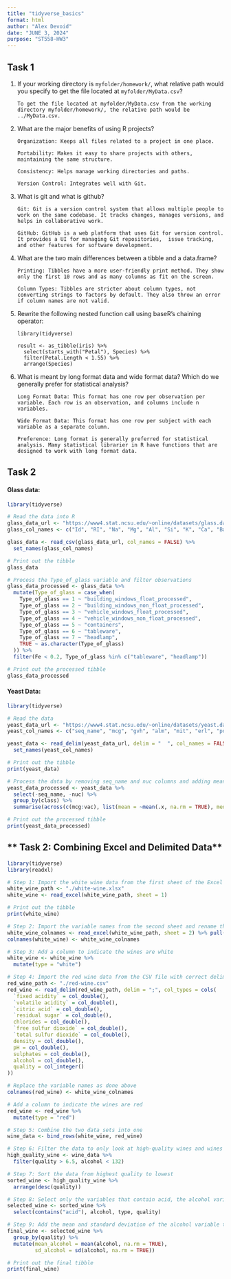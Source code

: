 ```yaml
---
title: "tidyverse_basics"
format: html
author: "Alex Devoid" 
date: "JUNE 3, 2024"
purpose: "ST558-HW3"
---
```


## Task 1

1.  If your working directory is `myfolder/homework/`, what relative path would you specify to get the file located at `myfolder/MyData.csv`?

    ```         
    To get the file located at myfolder/MyData.csv from the working directory myfolder/homework/, the relative path would be ../MyData.csv.
    ```

2.  What are the major benefits of using R projects?

    ```         
    Organization: Keeps all files related to a project in one place. 

    Portability: Makes it easy to share projects with others, maintaining the same structure.

    Consistency: Helps manage working directories and paths.  

    Version Control: Integrates well with Git.
    ```

3.  What is git and what is github?

    ```         
    Git: Git is a version control system that allows multiple people to work on the same codebase. It tracks changes, manages versions, and helps in collaborative work. 

    GitHub: GitHub is a web platform that uses Git for version control. It provides a UI for managing Git repositories,  issue tracking, and other features for software development.
    ```

4.  What are the two main differences between a tibble and a data.frame?

    ```         
    Printing: Tibbles have a more user-friendly print method. They show only the first 10 rows and as many columns as fit on the screen. 

    Column Types: Tibbles are stricter about column types, not converting strings to factors by default. They also throw an error if column names are not valid.
    ```

5.  Rewrite the following nested function call using baseR's chaining operator:

    ```         
    library(tidyverse)

    result <- as_tibble(iris) %>%
      select(starts_with("Petal"), Species) %>%
      filter(Petal.Length < 1.55) %>%
      arrange(Species)
    ```

6.  What is meant by long format data and wide format data? Which do we generally prefer for statistical analysis?

    ```         
    Long Format Data: This format has one row per observation per variable. Each row is an observation, and columns include n variables. 

    Wide Format Data: This format has one row per subject with each variable as a separate column.

    Preference: Long format is generally preferred for statistical analysis. Many statistical librarier in R have functions that are designed to work with long format data.
    ```

## Task 2

#### Glass data:

```r

library(tidyverse)

# Read the data into R 
glass_data_url <- "https://www4.stat.ncsu.edu/~online/datasets/glass.data"
glass_col_names <- c("Id", "RI", "Na", "Mg", "Al", "Si", "K", "Ca", "Ba", "Fe", "Type_of_glass")

glass_data <- read_csv(glass_data_url, col_names = FALSE) %>%
  set_names(glass_col_names)

# Print out the tibble
glass_data

# Process the Type_of_glass variable and filter observations
glass_data_processed <- glass_data %>%
  mutate(Type_of_glass = case_when(
    Type_of_glass == 1 ~ "building_windows_float_processed",
    Type_of_glass == 2 ~ "building_windows_non_float_processed",
    Type_of_glass == 3 ~ "vehicle_windows_float_processed",
    Type_of_glass == 4 ~ "vehicle_windows_non_float_processed",
    Type_of_glass == 5 ~ "containers",
    Type_of_glass == 6 ~ "tableware",
    Type_of_glass == 7 ~ "headlamp",
    TRUE ~ as.character(Type_of_glass)
  )) %>%
  filter(Fe < 0.2, Type_of_glass %in% c("tableware", "headlamp"))

# Print out the processed tibble
glass_data_processed
```

#### Yeast Data:

```r
library(tidyverse)

# Read the data
yeast_data_url <- "https://www4.stat.ncsu.edu/~online/datasets/yeast.data"
yeast_col_names <- c("seq_name", "mcg", "gvh", "alm", "mit", "erl", "pox", "vac", "nuc", "class")

yeast_data <- read_delim(yeast_data_url, delim = "  ", col_names = FALSE, trim_ws = TRUE) %>%
  set_names(yeast_col_names)

# Print out the tibble
print(yeast_data)

# Process the data by removing seq_name and nuc columns and adding mean and median columns for each class
yeast_data_processed <- yeast_data %>%
  select(-seq_name, -nuc) %>%
  group_by(class) %>%
  summarise(across(c(mcg:vac), list(mean = ~mean(.x, na.rm = TRUE), median = ~median(.x, na.rm = TRUE)), .names = "{.fn}_{col}"))

# Print out the processed tibble
print(yeast_data_processed)


```

## ** Task 2: Combining Excel and Delimited Data** 

```r
library(tidyverse)
library(readxl)

# Step 1: Import the white wine data from the first sheet of the Excel file
white_wine_path <- "./white-wine.xlsx"
white_wine <- read_excel(white_wine_path, sheet = 1)

# Print out the tibble
print(white_wine)

# Step 2: Import the variable names from the second sheet and rename the columns
white_wine_colnames <- read_excel(white_wine_path, sheet = 2) %>% pull()
colnames(white_wine) <- white_wine_colnames

# Step 3: Add a column to indicate the wines are white
white_wine <- white_wine %>%
  mutate(type = "white")

# Step 4: Import the red wine data from the CSV file with correct delimiter and column types
red_wine_path <- "./red-wine.csv"
red_wine <- read_delim(red_wine_path, delim = ";", col_types = cols(
  `fixed acidity` = col_double(),
  `volatile acidity` = col_double(),
  `citric acid` = col_double(),
  `residual sugar` = col_double(),
  chlorides = col_double(),
  `free sulfur dioxide` = col_double(),
  `total sulfur dioxide` = col_double(),
  density = col_double(),
  pH = col_double(),
  sulphates = col_double(),
  alcohol = col_double(),
  quality = col_integer()
))

# Replace the variable names as done above
colnames(red_wine) <- white_wine_colnames

# Add a column to indicate the wines are red
red_wine <- red_wine %>%
  mutate(type = "red")

# Step 5: Combine the two data sets into one
wine_data <- bind_rows(white_wine, red_wine)

# Step 6: Filter the data to only look at high-quality wines and wines with a reasonable alcohol value
high_quality_wine <- wine_data %>%
  filter(quality > 6.5, alcohol < 132)

# Step 7: Sort the data from highest quality to lowest
sorted_wine <- high_quality_wine %>%
  arrange(desc(quality))

# Step 8: Select only the variables that contain acid, the alcohol variable, the type variable, and the quality variable
selected_wine <- sorted_wine %>%
  select(contains("acid"), alcohol, type, quality)

# Step 9: Add the mean and standard deviation of the alcohol variable to the data set for each setting of the quality variable
final_wine <- selected_wine %>%
  group_by(quality) %>%
  mutate(mean_alcohol = mean(alcohol, na.rm = TRUE),
         sd_alcohol = sd(alcohol, na.rm = TRUE))

# Print out the final tibble
print(final_wine)




```

				

			

		

	
\
